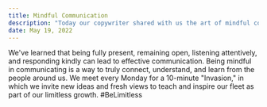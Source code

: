 ```yaml
---
title: Mindful Communication 
description: "Today our copywriter shared with us the art of mindful communication."
date: May 19, 2022
---
```


We've learned that being fully present, remaining open, listening attentively, and responding kindly can lead to effective communication. 
Being mindful in communicating is a way to truly connect, understand, and learn from the people around us. 
We meet every Monday for a 10-minute "Invasion," in which we invite new ideas and fresh views to teach and inspire our fleet as part of our limitless growth.
#BeLimitless
